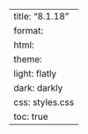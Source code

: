 ---
title: "8.1.18"
format:
    html:
        theme:
            light: flatly
            dark: darkly
        css: styles.css
        toc: true
---